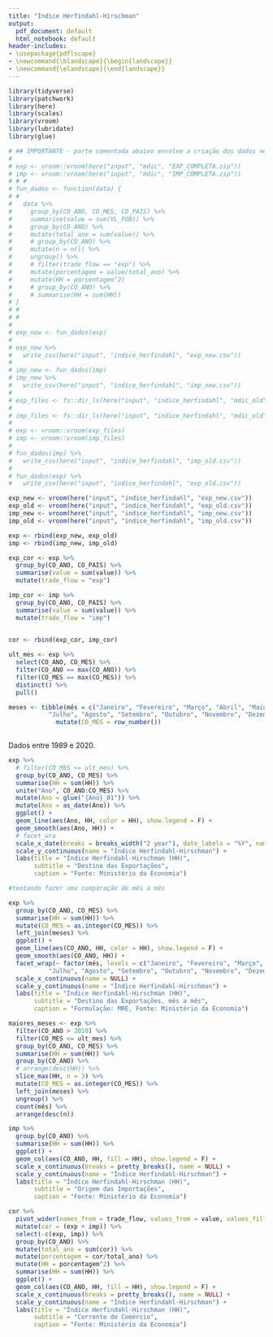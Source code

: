 ```yaml
---
title: "Índice Herfindahl-Hirschman"
output:
  pdf_document: default
  html_notebook: default
header-includes:
- \usepackage{pdflscape}
- \newcommand{\blandscape}{\begin{landscape}}
- \newcommand{\elandscape}{\end{landscape}}
---
```


```r
library(tidyverse)
library(patchwork)
library(here)
library(scales)
library(vroom)
library(lubridate)
library(glue)

# ## IMPORTANTE - parte comentada abaixo envolve a criação dos dados necessários para realizar os cálculos
# 
# exp <- vroom::vroom(here("input", "mdic", "EXP_COMPLETA.zip"))
# imp <- vroom::vroom(here("input", "mdic", "IMP_COMPLETA.zip"))
# # #
# fun_dados <- function(data) {
# #
#   data %>%
#     group_by(CO_ANO, CO_MES, CO_PAIS) %>%
#     summarise(value = sum(VL_FOB)) %>%
#     group_by(CO_ANO) %>%
#     mutate(total_ano = sum(value)) %>%
#     # group_by(CO_ANO) %>%
#     mutate(n = n()) %>%
#     ungroup() %>%
#     # filter(trade_flow == "exp") %>%
#     mutate(porcentagem = value/total_ano) %>%
#     mutate(HH = porcentagem^2)
#     # group_by(CO_ANO) %>%
#     # summarise(HH = sum(HH))
# }
# #
# #
# 
# exp_new <- fun_dados(exp)
# 
# exp_new %>%
#   write_csv(here("input", "indice_herfindahl", "exp_new.csv"))
# 
# imp_new <- fun_dados(imp)
# imp_new %>%
#   write_csv(here("input", "indice_herfindahl", "imp_new.csv"))
# 
# exp_files <- fs::dir_ls(here("input", "indice_herfindahl", "mdic_old"), regexp = "EXP")
# 
# imp_files <- fs::dir_ls(here("input", "indice_herfindahl", "mdic_old"), regexp = "IMP")
# 
# exp <- vroom::vroom(exp_files)
# imp <- vroom::vroom(imp_files)
# 
# fun_dados(imp) %>%
#   write_csv(here("input", "indice_herfindahl", "imp_old.csv"))
# 
# fun_dados(exp) %>%
#   write_csv(here("input", "indice_herfindahl", "exp_old.csv"))

exp_new <- vroom(here("input", "indice_herfindahl", "exp_new.csv"))
exp_old <- vroom(here("input", "indice_herfindahl", "exp_old.csv"))
imp_new <- vroom(here("input", "indice_herfindahl", "imp_new.csv"))
imp_old <- vroom(here("input", "indice_herfindahl", "imp_old.csv"))

exp <- rbind(exp_new, exp_old)
imp <- rbind(imp_new, imp_old)

exp_cor <- exp %>%
  group_by(CO_ANO, CO_PAIS) %>%
  summarise(value = sum(value)) %>%
  mutate(trade_flow = "exp")

imp_cor <- imp %>%
  group_by(CO_ANO, CO_PAIS) %>%
  summarise(value = sum(value)) %>%
  mutate(trade_flow = "imp")
  

cor <- rbind(exp_cor, imp_cor)

ult_mes <- exp %>%
  select(CO_ANO, CO_MES) %>% 
  filter(CO_ANO == max(CO_ANO)) %>%
  filter(CO_MES == max(CO_MES)) %>%
  distinct() %>%
  pull()

meses <- tibble(mês = c("Janeiro", "Fevereiro", "Março", "Abril", "Maio", "Junho",
           "Julho", "Agosto", "Setembro", "Outubro", "Novembro", "Dezembro")) %>%
             mutate(CO_MES = row_number())
          
```

Dados entre 1989 e 2020.

\newpage

```r


exp %>%
  # filter(CO_MES <= ult_mes) %>% 
  group_by(CO_ANO, CO_MES) %>%
  summarise(HH = sum(HH)) %>% 
  unite("Ano", CO_ANO:CO_MES) %>%
  mutate(Ano = glue("{Ano}_01")) %>% 
  mutate(Ano = as_date(Ano)) %>% 
  ggplot() +
  geom_line(aes(Ano, HH, color = HH), show.legend = F) +
  geom_smooth(aes(Ano, HH)) +
  # facet_wra
  scale_x_date(breaks = breaks_width("2 year"), date_labels = "%Y", name = NULL) +
  scale_y_continuous(name = "Índice Herfindahl-Hirschman") +
  labs(title = "Índice Herfindahl-Hirschman (HH)",
       subtitle = "Destino das Exportações",
       caption = "Fonte: Ministério da Economia")

```


```r
#tentando fazer uma comparação de mês a mês

exp %>%
  group_by(CO_ANO, CO_MES) %>%
  summarise(HH = sum(HH)) %>% 
  mutate(CO_MES = as.integer(CO_MES)) %>% 
  left_join(meses) %>% 
  ggplot() +
  geom_line(aes(CO_ANO, HH, color = HH), show.legend = F) +
  geom_smooth(aes(CO_ANO, HH)) +
  facet_wrap(~ factor(mês, levels = c("Janeiro", "Fevereiro", "Março", "Abril", "Maio", "Junho",
           "Julho", "Agosto", "Setembro", "Outubro", "Novembro", "Dezembro")))  +
  scale_x_continuous(name = NULL) +
  scale_y_continuous(name = "Índice Herfindahl-Hirschman") +
  labs(title = "Índice Herfindahl-Hirschman (HH)",
       subtitle = "Destino das Exportações, mês a mês",
       caption = "Formulação: MRE, Fonte: Ministério da Economia")

```

```r
maiores_meses <- exp %>%
  filter(CO_ANO > 2010) %>% 
  filter(CO_MES <= ult_mes) %>% 
  group_by(CO_ANO, CO_MES) %>%
  summarise(HH = sum(HH)) %>% 
  group_by(CO_ANO) %>%
  # arrange(desc(HH)) %>%
  slice_max(HH, n = 3) %>%
  mutate(CO_MES = as.integer(CO_MES)) %>%
  left_join(meses) %>%
  ungroup() %>%
  count(mês) %>%
  arrange(desc(n))


```

<!-- Os meses de maior concentração do índice HH do destino das exportações, nos últimos 10 anos, têm sido Maio, Junho e Julho. -->


```r

imp %>% 
  group_by(CO_ANO) %>%
  summarise(HH = sum(HH)) %>% 
  ggplot() +
  geom_col(aes(CO_ANO, HH, fill = HH), show.legend = F) +
  scale_x_continuous(breaks = pretty_breaks(), name = NULL) +
  scale_y_continuous(name = "Índice Herfindahl-Hirschman") +
  labs(title = "Índice Herfindahl-Hirschman (HH)",
       subtitle = "Origem das Importações",
       caption = "Fonte: Ministério da Economia")


```


```r
cor %>%
  pivot_wider(names_from = trade_flow, values_from = value, values_fill = 0) %>%
  mutate(cor = (exp + imp)) %>%
  select(-c(exp, imp)) %>%
  group_by(CO_ANO) %>%
  mutate(total_ano = sum(cor)) %>%
  mutate(porcentagem = cor/total_ano) %>%
  mutate(HH = porcentagem^2) %>%
  summarise(HH = sum(HH)) %>%
  ggplot() +
  geom_col(aes(CO_ANO, HH, fill = HH), show.legend = F) +
  scale_x_continuous(breaks = pretty_breaks(), name = NULL) +
  scale_y_continuous(name = "Índice Herfindahl-Hirschman") +
  labs(title = "Índice Herfindahl-Hirschman (HH)",
       subtitle = "Corrente de Comércio",
       caption = "Fonte: Ministério da Economia")


```


